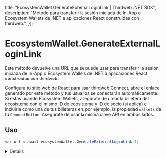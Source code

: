
  title: "EcosystemWallet.GenerateExternalLoginLink | Thirdweb .NET SDK",
  description: "Método para transferir la sesión iniciada de In-App o Ecosystem Wallets de .NET a aplicaciones React construidas con thirdweb.",
});

# EcosystemWallet.GenerateExternalLoginLink

Este método devuelve una URL que se puede usar para transferir la sesión iniciada de In-App o Ecosystem Wallets de .NET a aplicaciones React construidas con thirdweb.

Configura tu sitio web de React para usar thirdweb Connect, abre el enlace generado por este método y tus usuarios se conectarán automáticamente.
Si estás usando Ecosystem Wallets, asegúrate de crear la billetera del ecosistema con el mismo ID de ecosistema y ID de socio (si aplica) e incluirla como una de tus billeteras en, por ejemplo, la propiedad `wallets` de tu `ConnectButton`.
Asegúrate de usar la misma clave API en ambos lados.

## Uso


```csharp
var url = await ecosystemWallet.GenerateExternalLoginLink();
```

<Details summary="Return Value">

### string

La URL que se puede usar para transferir la sesión iniciada de In-App o Ecosystem Wallets de .NET a aplicaciones React construidas con thirdweb.

</Details>

